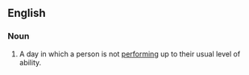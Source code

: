 ==English==

===Noun===
{{en-noun|sg=[[off]] [[day]]}}

# A day in which a person is not [[perform]]ing up to their usual level of ability.